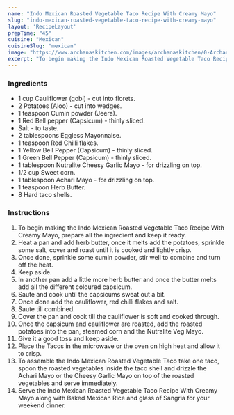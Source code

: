 ---
name: "Indo Mexican Roasted Vegetable Taco Recipe With Creamy Mayo"
slug: "indo-mexican-roasted-vegetable-taco-recipe-with-creamy-mayo"
layout: 'RecipeLayout'
prepTime: "45"
cuisine: "Mexican"
cuisineSlug: "mexican"
image: "https://www.archanaskitchen.com/images/archanaskitchen/0-Archanas-Kitchen-Recipes/2018/Indo_Mexican_Roasted_Vegetable_Taco_Recipe_With_Creamy_Mayo-6.jpg"
excerpt: "To begin making the Indo Mexican Roasted Vegetable Taco Recipe With Creamy Mayo, prepare all the ingredient and keep it ready"
---

### Ingredients

- 1 cup Cauliflower (gobi) - cut into florets.
- 2 Potatoes (Aloo) - cut into wedges.
- 1 teaspoon Cumin powder (Jeera).
- 1 Red Bell pepper (Capsicum) - thinly sliced.
- Salt - to taste.
- 2 tablespoons Eggless Mayonnaise.
- 1 teaspoon Red Chilli flakes.
- 1 Yellow Bell Pepper (Capsicum) - thinly sliced.
- 1 Green Bell Pepper (Capsicum) - thinly sliced.
- 1 tablespoon Nutralite Cheesy Garlic Mayo - for drizzling on top.
- 1/2 cup Sweet corn.
- 1 tablespoon Achari Mayo - for drizzling on top.
- 1 teaspoon Herb Butter.
- 8 Hard taco shells.

### Instructions

1. To begin making the Indo Mexican Roasted Vegetable Taco Recipe With Creamy Mayo, prepare all the ingredient and keep it ready.
1. Heat a pan and add herb butter, once it melts add the potatoes, sprinkle some salt, cover and roast until it is cooked and lightly crisp.
1. Once done, sprinkle some cumin powder, stir well to combine and turn off the heat.
1. Keep aside.
1. In another pan add a little more herb butter and once the butter melts add all the different coloured capsicum.
1. Saute and cook until the capsicums sweat out a bit.
1. Once done add the cauliflower, red chilli flakes and salt.
1. Saute till combined.
1. Cover the pan and cook till the cauliflower is soft and cooked through.
1. Once the capsicum and cauliflower are roasted, add the roasted potatoes into the pan, steamed corn and the Nutralite Veg Mayo.
1. Give it a good toss and keep aside.
1. Place the Tacos in the microwave or the oven on high heat and allow it to crisp.
1. To assemble the Indo Mexican Roasted Vegetable Taco take one taco, spoon the roasted vegetables inside the taco shell and drizzle the Achari Mayo or the Cheesy Garlic Mayo on top of the roasted vegetables and serve immediately.
1. Serve the Indo Mexican Roasted Vegetable Taco Recipe With Creamy Mayo along with Baked Mexican Rice and glass of Sangria for your weekend dinner.
